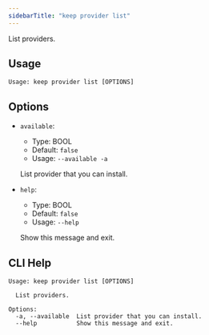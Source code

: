 ```yaml
---
sidebarTitle: "keep provider list"
---
```


List providers.

## Usage

```
Usage: keep provider list [OPTIONS]
```

## Options
* `available`:
  * Type: BOOL
  * Default: `false`
  * Usage: `--available
-a`

  List provider that you can install.


* `help`:
  * Type: BOOL
  * Default: `false`
  * Usage: `--help`

  Show this message and exit.



## CLI Help

```
Usage: keep provider list [OPTIONS]

  List providers.

Options:
  -a, --available  List provider that you can install.
  --help           Show this message and exit.
```
